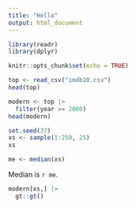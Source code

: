 ```yaml
---
title: "Hello"
output: html_document
---
```


```r
library(readr)
library(dplyr)

knitr::opts_chunk$set(echo = TRUE)
```

```r
top <- read_csv("imdb10.csv")
head(top)
```

```r
modern <- top |>
  filter(year >= 2000)
head(modern)
```

```r
set.seed(37)
xs <- sample(1:250, 25)
xs
```

```r
me <- median(xs)
```

Median is `r me`.

```r
modern[xs,] |>
  gt::gt()
```
